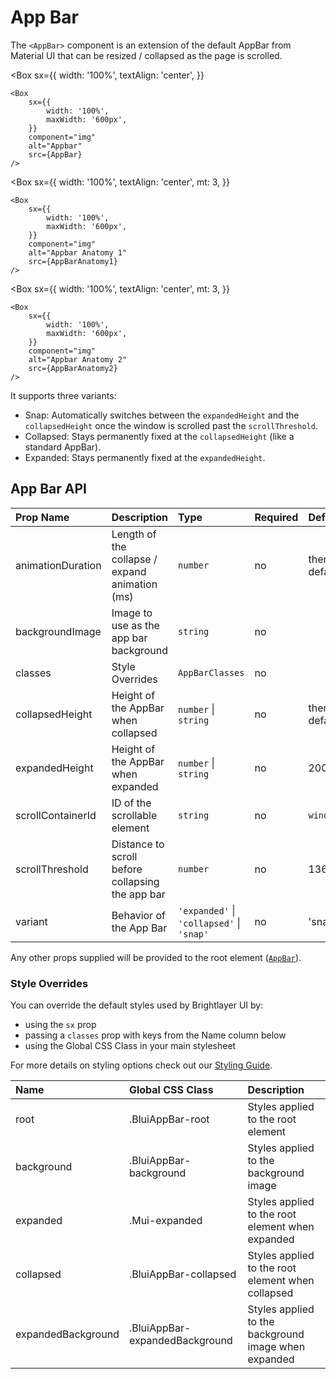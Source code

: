 
# App Bar

The `<AppBar>` component is an extension of the default AppBar from Material UI that can be resized / collapsed as the page is scrolled.

<Box
    sx={{
        width: '100%',
        textAlign: 'center',
    }}
>
    <Box
        sx={{
            width: '100%',
            maxWidth: '600px',
        }}
        component="img"
        alt="Appbar"
        src={AppBar}
    />
</Box>

<Box
    sx={{
        width: '100%',
        textAlign: 'center',
        mt: 3,
    }}
>
    <Box
        sx={{
            width: '100%',
            maxWidth: '600px',
        }}
        component="img"
        alt="Appbar Anatomy 1"
        src={AppBarAnatomy1}
    />

</Box>

<Box
    sx={{
        width: '100%',
        textAlign: 'center',
        mt: 3,
    }}

>

    <Box
        sx={{
            width: '100%',
            maxWidth: '600px',
        }}
        component="img"
        alt="Appbar Anatomy 2"
        src={AppBarAnatomy2}
    />

</Box>

It supports three variants:

-   Snap: Automatically switches between the `expandedHeight` and the `collapsedHeight` once the window is scrolled past the `scrollThreshold`.
-   Collapsed: Stays permanently fixed at the `collapsedHeight` (like a standard AppBar).
-   Expanded: Stays permanently fixed at the `expandedHeight`.

## App Bar API

<Box>

| Prop Name         | Description                                      | Type                                      | Required | Default       |
| :---------------- | :----------------------------------------------- | :---------------------------------------- | :------- | :------------ |
| animationDuration | Length of the collapse / expand animation (ms)   | `number`                                  | no       | theme default |
| backgroundImage   | Image to use as the app bar background           | `string`                                  | no       |               |
| classes           | Style Overrides                                  | `AppBarClasses`                           | no       |               |
| collapsedHeight   | Height of the AppBar when collapsed              | `number` \| `string`                      | no       | theme default |
| expandedHeight    | Height of the AppBar when expanded               | `number` \| `string`                      | no       | 200           |
| scrollContainerId | ID of the scrollable element                     | `string`                                  | no       | `window`      |
| scrollThreshold   | Distance to scroll before collapsing the app bar | `number`                                  | no       | 136           |
| variant           | Behavior of the App Bar                          | `'expanded'` \| `'collapsed'` \| `'snap'` | no       | 'snap'        |

</Box>

Any other props supplied will be provided to the root element ([`AppBar`](https://mui.com/api/app-bar/)).

### Style Overrides

You can override the default styles used by Brightlayer UI by:

-   using the `sx` prop
-   passing a `classes` prop with keys from the Name column below
-   using the Global CSS Class in your main stylesheet

For more details on styling options check out our [Styling Guide](https://github.com/brightlayer-ui/react-component-library/blob/master/docs/StyleOverridesGuide.md).

<Box>

| Name               | Global CSS Class               | Description                                          |
| :----------------- | :----------------------------- | :--------------------------------------------------- |
| root               | .BluiAppBar-root               | Styles applied to the root element                   |
| background         | .BluiAppBar-background         | Styles applied to the background image               |
| expanded           | .Mui-expanded                  | Styles applied to the root element when expanded     |
| collapsed          | .BluiAppBar-collapsed          | Styles applied to the root element when collapsed    |
| expandedBackground | .BluiAppBar-expandedBackground | Styles applied to the background image when expanded |

</Box>
